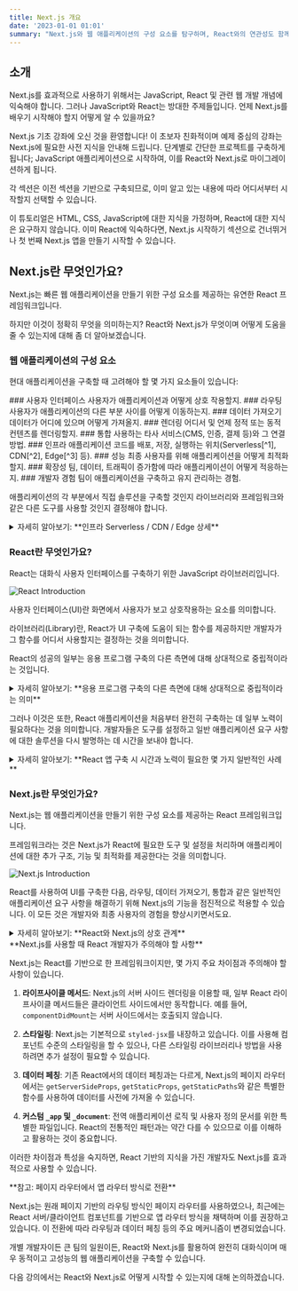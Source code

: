 ```yaml
---
title: Next.js 개요
date: '2023-01-01 01:01'
summary: "Next.js와 웹 애플리케이션의 구성 요소를 탐구하며, React와의 연관성도 함께 알아봅니다."
---
```


<TOCInline toc={props.toc} asDisclosure />

## 소개
<span className="text-blue-600 font-bold">Next.js</span>를 효과적으로 사용하기 위해서는 
<span className="font-bold underline">JavaScript, React 및 관련 웹 개발 개념</span>에 익숙해야 합니다. 
그러나 JavaScript와 <span className="text-blue-600 font-bold">React</span>는 방대한 주제들입니다. 언제 Next.js를 배우기 시작해야 할지 어떻게 알 수 있을까요?

<span className="font-semibold bg-yellow-100">Next.js 기초 강좌에 오신 것을 환영합니다!</span> 이 초보자 친화적이며 예제 중심의 강좌는 Next.js에 필요한 사전 지식을 안내해 드립니다. 단계별로 간단한 프로젝트를 구축하게 됩니다; JavaScript 애플리케이션으로 시작하여, 이를 React와 Next.js로 마이그레이션하게 됩니다.

각 섹션은 이전 섹션을 기반으로 구축되므로, 이미 알고 있는 내용에 따라 어디서부터 시작할지 선택할 수 있습니다.

<Callout type="warning" icon="참고">
이 튜토리얼은 <span className="text-red-600 font-bold">HTML, CSS, JavaScript</span>에 대한 지식을 가정하며, React에 대한 지식은 요구하지 않습니다. 이미 React에 익숙하다면, Next.js 시작하기 섹션으로 건너뛰거나 첫 번째 Next.js 앱을 만들기 시작할 수 있습니다.
</Callout>

## Next.js란 무엇인가요?
Next.js는 빠른 웹 애플리케이션을 만들기 위한 구성 요소를 제공하는 유연한 React 프레임워크입니다.

하지만 이것이 정확히 무엇을 의미하는지? React와 Next.js가 무엇이며 어떻게 도움을 줄 수 있는지에 대해 좀 더 알아보겠습니다.

### 웹 애플리케이션의 구성 요소
현대 애플리케이션을 구축할 때 고려해야 할 몇 가지 요소들이 있습니다:


<div className="grid grid-cols-1 sm:grid-cols-3 gap-4">
<Card>
### 사용자 인터페이스
사용자가 애플리케이션과 어떻게 상호 작용할지.
</Card>

<Card>
### 라우팅
사용자가 애플리케이션의 다른 부분 사이를 어떻게 이동하는지.

</Card>

<Card>
### 데이터 가져오기
데이터가 어디에 있으며 어떻게 가져올지.

</Card>

<Card>
### 렌더링
어디서 및 언제 정적 또는 동적 컨텐츠를 렌더링할지.

</Card>

<Card>
### 통합
사용하는 타사 서비스(CMS, 인증, 결제 등)와 그 연결 방법.

</Card>

<Card>
### 인프라
애플리케이션 코드를 배포, 저장, 실행하는 위치(Serverless[^1], CDN[^2], Edge[^3] 등).

[^1]: Serverless: 사용자의 코드를 서버 인프라 관리 없이 클라우드에서 실행하는 컴퓨팅 모델로, 사용한 만큼만 비용을 지불합니다.
[^2]: CDN(Content Delivery Network): 전세계 여러 위치의 서버를 사용해 사용자에게 빠르게 콘텐츠를 전달하는 네트워크 시스템입니다.
[^3]: Edge: 데이터 처리를 중앙 서버가 아닌 사용자에게 가까운 위치에서 수행하는 컴퓨팅 방식으로, 지연 시간을 줄입니다.
</Card>

<Card>
### 성능
최종 사용자를 위해 애플리케이션을 어떻게 최적화할지.

</Card>

<Card>
### 확장성
팀, 데이터, 트래픽이 증가함에 따라 애플리케이션이 어떻게 적응하는지.
</Card>

<Card>
### 개발자 경험
팀이 애플리케이션을 구축하고 유지 관리하는 경험.
</Card>
</div>

애플리케이션의 각 부분에서 직접 솔루션을 구축할 것인지 라이브러리와 프레임워크와 같은 다른 도구를 사용할 것인지 결정해야 합니다.

<details className="bg-gray-100 p-2 rounded-md">
  <summary>자세히 알아보기: **인프라 Serverless / CDN / Edge 상세**</summary>

1. **Serverless**:
   - **정의**: Serverless는 서버 인프라 관리의 부담 없이 코드를 실행할 수 있게 해주는 클라우드 컴퓨팅 실행 모델입니다.
   - **작동 방식**: 사용자가 코드를 실행할 때만 클라우드 리소스가 할당되며, 사용이 끝나면 자동으로 해제됩니다.
   - **장점**: 물리적인 서버나 가상 머신을 직접 관리할 필요가 없으며, 사용한 만큼만 비용을 지불하게 됩니다. 또한 자동 확장 기능으로 트래픽에 따라 자동으로 리소스를 조절할 수 있습니다.
   - **예시**: AWS Lambda, Google Cloud Functions, Azure Functions 등이 있습니다.

2. **CDN (Content Delivery Network)**:
   - **정의**: CDN은 전 세계 여러 위치에 데이터 센터를 두고, 사용자에게 최적의 위치에서 콘텐츠를 전송하여 웹사이트의 로딩 시간을 줄이고, 대역폭을 효과적으로 활용하는 시스템입니다.
   - **작동 방식**: 사용자가 웹사이트에 접근하면 CDN은 사용자에게 가장 가까운 서버에서 콘텐츠를 제공합니다. 따라서 데이터의 전송 시간이 단축되고 웹사이트의 반응 속도가 빨라집니다.
   - **장점**: 전세계 어디에서든 빠른 콘텐츠 접근이 가능하며, 웹사이트의 트래픽 부하 분산과 높은 가용성을 보장합니다.
   - **예시**: Cloudflare, AWS CloudFront, Akamai 등이 있습니다.

3. **Edge**:
   - **정의**: Edge 컴퓨팅은 데이터 처리와 서비스 제공을 중앙 데이터 센터가 아닌 사용자에게 가까운 "가장자리"에서 실행하는 방식을 말합니다.
   - **작동 방식**: 필요한 처리를 사용자의 디바이스나 사용자에게 가까운 서버에서 수행함으로써 지연 시간을 줄이고, 대역폭 사용량을 최소화합니다.
   - **장점**: 실시간 처리가 필요한 애플리케이션에 적합하며, 네트워크 지연을 줄일 수 있습니다.
   - **예시**: 자율주행 자동차의 결정 처리, IoT 디바이스에서의 실시간 분석 등에서 활용됩니다.

이 세 가지 기술은 각각 웹 애플리케이션 및 서비스의 성능, 가용성, 그리고 확장성을 향상시키는 데 중요한 역할을 합니다.
</details>

### React란 무엇인가요?
<span className="text-blue-600 font-bold">React</span>는 <span className="font-bold underline">대화식 사용자 인터페이스를 구축하기 위한 JavaScript 라이브러리</span>입니다.

![React Introduction](https://nextjs.org/static/images/learn/foundations/user-interface.png)

<span className="text-blue-600 font-bold">사용자 인터페이스(UI)</span>란 화면에서 사용자가 보고 상호작용하는 요소를 의미합니다.

<span className="text-blue-600 font-bold">라이브러리(Library)</span>란, React가 UI 구축에 도움이 되는 함수를 제공하지만 개발자가 그 함수를 어디서 사용할지는 결정하는 것을 의미합니다.

React의 성공의 일부는 응용 프로그램 구축의 다른 측면에 대해 상대적으로 중립적이라는 것입니다.

<details className="bg-gray-100 p-2 rounded-md">
  <summary>자세히 알아보기: **응용 프로그램 구축의 다른 측면에 대해 상대적으로 중립적이라는 의미**</summary>

React는 사용자 인터페이스를 구축하기 위한 JavaScript 라이브러리입니다. React의 핵심 철학 중 하나는 UI 구성 요소를 구축하는 데 집중하면서 다른 여러 응용 프로그램 관련 작업에 대해서는 의견을 가지지 않는 것입니다. 이러한 접근 방식에는 여러 가지 이유가 있습니다:

1. **유연성**: React는 중립적이기 때문에 다양한 백엔드, 플랫폼, 라이브러리 및 도구와 함께 사용할 수 있습니다. 이러한 유연성 덕분에 개발자는 자신의 프로젝트에 가장 적합한 도구와 함께 React를 사용할 수 있습니다.

2. **재사용성**: React 컴포넌트는 재사용이 가능하므로 다양한 환경 및 설정에서 동일한 컴포넌트를 사용할 수 있습니다.

3. **집중**: React 팀은 사용자 인터페이스를 구축하는 데 필요한 핵심 기능에 집중하여 라이브러리를 최적화하고 개선할 수 있습니다. 이렇게 하면 다른 문제에 대한 솔루션을 제공하는 대신 UI 구축에 최적화된 도구를 제공할 수 있습니다.

4. **커뮤니티와 생태계**: React가 다른 응용 프로그램 구축 측면에 대해 중립적이기 때문에 커뮤니티는 다양한 도구, 라이브러리 및 솔루션을 개발하게 되었습니다. 이로 인해 React 생태계는 다양하고 강력한 도구와 라이브러리로 가득 차게 되었습니다.

간단히 말하면, React는 사용자 인터페이스 구축에 집중하면서 다른 응용 프로그램 관련 작업에 대해서는 중립적이라는 접근 방식을 통해 개발자 커뮤니티에 유연성과 선택의 자유를 제공합니다.

</details>


그러나 이것은 또한, React 애플리케이션을 처음부터 완전히 구축하는 데 일부 노력이 필요하다는 것을 의미합니다. 개발자들은 도구를 설정하고 일반 애플리케이션 요구 사항에 대한 솔루션을 다시 발명하는 데 시간을 보내야 합니다.

<details className="bg-gray-100 p-2 rounded-md">
  <summary>자세히 알아보기: **React 앱 구축 시 시간과 노력이 필요한 몇 가지 일반적인 사례**</summary>

React를 사용하여 애플리케이션을 처음부터 구축할 때 시간과 노력이 필요한 몇 가지 일반적인 사례는 다음과 같습니다:

1. **설정 및 보일러플레이트**: 프로젝트를 시작할 때, 웹팩(Webpack), 바벨(Babel), ESLint와 같은 다양한 도구의 설정이 필요합니다. 이러한 도구들은 React 애플리케이션의 성능과 개발 경험을 최적화하는 데 중요하지만 설정과 조정에 시간이 많이 소요될 수 있습니다.

2. **라우팅**: React 자체에는 라우팅 솔루션은 포함되어 있지 않습니다. 따라서 React Router와 같은 서드파티 라이브러리를 도입하고 설정해야 합니다. Next.js에서는 Next.js의 라우팅을 사용 합니다.

3. **상태 관리**: 상태 관리는 복잡한 React 애플리케이션에서 중요한 부분입니다. Redux, MobX, Recoil과 같은 여러 상태 관리 라이브러리 중에서 선택하고 이를 프로젝트에 통합하는 것은 학습 곡선과 설정 시간을 필요로 합니다.

4. **서버 사이드 렌더링 (SSR)**: 초기 페이지 로드 성능을 향상시키려면 SSR이 필요할 수 있습니다. 그러나 React는 기본적으로 클라이언트 사이드 렌더링을 사용하므로 SSR을 구현하려면 추가적인 설정과 로직이 필요합니다.

5. **API 호출 및 데이터 가져오기**: React 애플리케이션에서 데이터를 가져오거나 API와 통신하려면 Axios나 Fetch와 같은 도구나 메서드를 사용해야 합니다. 각 도구에는 자체적인 설정과 사용 방법이 있습니다.

6. **옵티마이제이션**: React 애플리케이션의 성능을 최적화하려면 메모이제이션, 코드 스플리팅, 레이지 로딩과 같은 다양한 전략을 적용해야 할 수 있습니다.

이러한 과정들은 React 애플리케이션을 처음부터 완전히 구축하는 데 필요한 단계들입니다. 각 단계는 자체적인 학습 곡선과 설정 시간을 가지고 있으므로 개발자는 시간과 노력을 투자해야 합니다.
</details>

### Next.js란 무엇인가요?
<span className="text-blue-600 font-bold">Next.js</span>는
 <span className="font-bold underline">웹 애플리케이션을 만들기 위한 구성 요소를 제공하는 React 프레임워크</span>입니다.

<span className="text-blue-600 font-bold">프레임워크</span>라는 것은 Next.js가 React에 필요한 도구 및 설정을 처리하며 애플리케이션에 대한 추가 구조, 기능 및 최적화를 제공한다는 것을 의미합니다.

![Next.js Introduction](https://nextjs.org/static/images/learn/foundations/next-app.png)

React를 사용하여 UI를 구축한 다음, 라우팅, 데이터 가져오기, 통합과 같은 일반적인 애플리케이션 요구 사항을 해결하기 위해 Next.js의 기능을 점진적으로 적용할 수 있습니다. 이 모든 것은 개발자와 최종 사용자의 경험을 향상시키면서도요.

<details className="bg-gray-100 p-2 rounded-md">
  <summary>자세히 알아보기: **React와 Next.js의 상호 관계**</summary>

React는 사용자 인터페이스를 구축하기 위한 자바스크립트 라이브러리입니다. 이는 컴포넌트 기반의 UI를 만들기 위한 기본 구성 요소를 제공합니다. 반면, Next.js는 React를 기반으로 하는 프레임워크입니다. 이는 React의 컴포넌트 구조를 유지하면서 웹 애플리케이션을 빌드, 최적화, 배포하는 과정을 단순화하고 향상시키기 위한 추가 기능과 도구를 제공합니다.
</details>

<Callout type="warning">
  <div className="flex items-center">
    <Info />
    <span className="ml-2">**Next.js를 사용할 때 React 개발자가 주의해야 할 사항**</span>
  </div>

Next.js는 React를 기반으로 한 프레임워크이지만, 몇 가지 주요 차이점과 주의해야 할 사항이 있습니다. 

1. **라이프사이클 메서드**: Next.js의 서버 사이드 렌더링을 이용할 때, 일부 React 라이프사이클 메서드들은 클라이언트 사이드에서만 동작합니다. 예를 들어, `componentDidMount`는 서버 사이드에서는 호출되지 않습니다.

2. **스타일링**: Next.js는 기본적으로 `styled-jsx`를 내장하고 있습니다. 이를 사용해 컴포넌트 수준의 스타일링을 할 수 있으나, 다른 스타일링 라이브러리나 방법을 사용하려면 추가 설정이 필요할 수 있습니다.

3. **데이터 페칭**: 기존 React에서의 데이터 페칭과는 다르게, Next.js의 페이지 라우터에서는 `getServerSideProps`, `getStaticProps`, `getStaticPaths`와 같은 특별한 함수를 사용하여 데이터를 사전에 가져올 수 있습니다.

4. **커스텀 `_app` 및 `_document`**: 전역 애플리케이션 로직 및 사용자 정의 문서를 위한 특별한 파일입니다. React의 전통적인 패턴과는 약간 다를 수 있으므로 이를 이해하고 활용하는 것이 중요합니다.

이러한 차이점과 특성을 숙지하면, React 기반의 지식을 가진 개발자도 Next.js를 효과적으로 사용할 수 있습니다.
</Callout>

<Callout type="warning">
  <div className="flex items-center">
    <Info />
    <span className="ml-2">**참고: 페이지 라우터에서 앱 라우터 방식로 전환**</span>
  </div>

Next.js는 원래 페이지 기반의 라우팅 방식인 페이지 라우터를 사용하였으나, 최근에는 React 서버/클라이언트 컴포넌트를 기반으로 앱 라우터 방식을 채택하며 이를 권장하고 있습니다. 이 전환에 따라 라우팅과 데이터 페칭 등의 주요 메커니즘이 변경되었습니다.

</Callout>

개별 개발자이든 큰 팀의 일원이든, React와 Next.js를 활용하여 완전히 대화식이며 매우 동적이고 고성능의 웹 애플리케이션을 구축할 수 있습니다.

다음 강의에서는 React와 Next.js로 어떻게 시작할 수 있는지에 대해 논의하겠습니다.